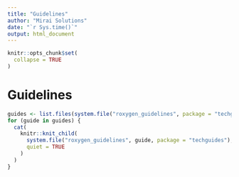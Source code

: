 ```yaml
---
title: "Guidelines"
author: "Mirai Solutions"
date: "`r Sys.time()`"
output: html_document
---
```


```r
knitr::opts_chunk$set(
  collapse = TRUE
)
```

# Guidelines

```r
guides <- list.files(system.file("roxygen_guidelines", package = "techguides"))
for (guide in guides) {
  cat(
    knitr::knit_child(
      system.file("roxygen_guidelines", guide, package = "techguides"),
      quiet = TRUE
    ) 
  )
}
```

